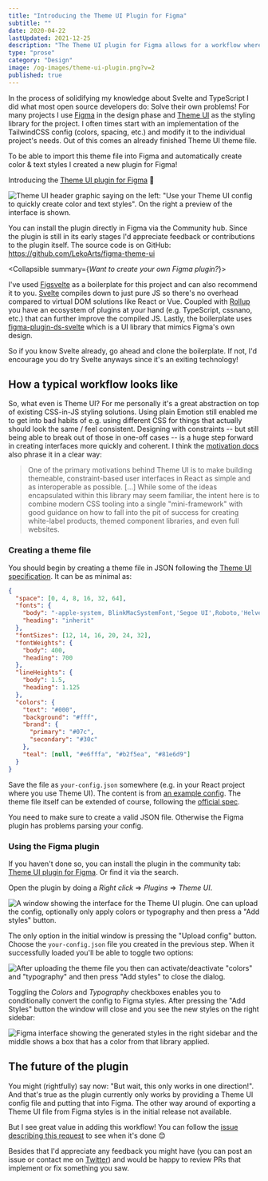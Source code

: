```yaml
---
title: "Introducing the Theme UI Plugin for Figma"
subtitle: ""
date: 2020-04-22
lastUpdated: 2021-12-25
description: "The Theme UI plugin for Figma allows for a workflow where Theme UI is the starting point both for design & development."
type: "prose"
category: "Design"
image: /og-images/theme-ui-plugin.png?v=2
published: true
---
```


In the process of solidifying my knowledge about Svelte and TypeScript I did what most open source developers do: Solve their own problems! For many projects I use [Figma](https://www.figma.com/) in the design phase and [Theme UI](http://theme-ui.com/) as the styling library for the project. I often times start with an implementation of the TailwindCSS config (colors, spacing, etc.) and modify it to the individual project's needs. Out of this comes an already finished Theme UI theme file.

To be able to import this theme file into Figma and automatically create color & text styles I created a new plugin for Figma!

Introducing the [Theme UI plugin for Figma](https://www.figma.com/community/plugin/797015796747379907/Theme-UI) 🎉

![Theme UI header graphic saying on the left: "Use your Theme UI config to quickly create color and text styles". On the right a preview of the interface is shown.](./theme-ui_header.jpg)

You can install the plugin directly in Figma via the Community hub. Since the plugin is still in its early stages I'd appreciate feedback or contributions to the plugin itself. The source code is on GitHub: https://github.com/LekoArts/figma-theme-ui

<Collapsible summary={<em>Want to create your own Figma plugin?</em>}>

I've used [Figsvelte](https://github.com/thomas-lowry/figsvelte) as a boilerplate for this project and can also recommend it to you. [Svelte](https://svelte.dev/) compiles down to just pure JS so there's no overhead compared to virtual DOM solutions like React or Vue. Coupled with [Rollup](https://rollupjs.org/guide/en/) you have an ecosystem of plugins at your hand (e.g. TypeScript, cssnano, etc.) that can further improve the compiled JS. Lastly, the boilerplate uses [figma-plugin-ds-svelte](https://github.com/thomas-lowry/figma-plugin-ds-svelte) which is a UI library that mimics Figma's own design.

So if you know Svelte already, go ahead and clone the boilerplate. If not, I'd encourage you do try Svelte anyways since it's an exiting technology!

</Collapsible>

## How a typical workflow looks like

So, what even is Theme UI? For me personally it's a great abstraction on top of existing CSS-in-JS styling solutions. Using plain Emotion still enabled me to get into bad habits of e.g. using different CSS for things that actually should look the same / feel consistent. Designing with constraints -- but still being able to break out of those in one-off cases -- is a huge step forward in creating interfaces more quickly and coherent. I think the [motivation docs](https://theme-ui.com/guides/motivation/) also phrase it in a clear way:

> One of the primary motivations behind Theme UI is to make building themeable, constraint-based user interfaces in React as simple and as interoperable as possible. [...] While some of the ideas encapsulated within this library may seem familiar, the intent here is to combine modern CSS tooling into a single "mini-framework" with good guidance on how to fall into the pit of success for creating white-label products, themed component libraries, and even full websites.

### Creating a theme file

You should begin by creating a theme file in JSON following the [Theme UI specification](https://theme-ui.com/theme-spec/). It can be as minimal as:

```json title=your-config.json
{
  "space": [0, 4, 8, 16, 32, 64],
  "fonts": {
    "body": "-apple-system, BlinkMacSystemFont,'Segoe UI',Roboto,'Helvetica Neue',Arial,'Noto Sans',sans-serif,'Apple Color Emoji','Segoe UI Emoji','Segoe UI Symbol','Noto Color Emoji'",
    "heading": "inherit"
  },
  "fontSizes": [12, 14, 16, 20, 24, 32],
  "fontWeights": {
    "body": 400,
    "heading": 700
  },
  "lineHeights": {
    "body": 1.5,
    "heading": 1.125
  },
  "colors": {
    "text": "#000",
    "background": "#fff",
    "brand": {
      "primary": "#07c",
      "secondary": "#30c"
    },
    "teal": [null, "#e6fffa", "#b2f5ea", "#81e6d9"]
  }
}
```

Save the file as `your-config.json` somewhere (e.g. in your React project where you use Theme UI). The content is from [an example config](https://github.com/LekoArts/figma-theme-ui/blob/main/example-config.json). The theme file itself can be extended of course, following the [official spec](https://theme-ui.com/theme-spec/).

<Alert status="info" title="Note">

You need to make sure to create a valid JSON file. Otherwise the Figma plugin has problems parsing your config.

</Alert>

### Using the Figma plugin

If you haven't done so, you can install the plugin in the community tab: [Theme UI plugin for Figma](https://www.figma.com/community/plugin/797015796747379907/Theme-UI). Or find it via the search.

Open the plugin by doing a _Right click_ => _Plugins_ => _Theme UI_.

![A window showing the interface for the Theme UI plugin. One can upload the config, optionally only apply colors or typography and then press a "Add styles" button.](./theme-ui_step-01.jpg)

The only option in the initial window is pressing the "Upload config" button. Choose the `your-config.json` file you created in the previous step. When it successfully loaded you'll be able to toggle two options:

![After uploading the theme file you then can activate/deactivate "colors" and "typography" and then press "Add styles" to close the dialog.](./theme-ui_step-02.jpg)

Toggling the _Colors_ and _Typography_ checkboxes enables you to conditionally convert the config to Figma styles. After pressing the "Add Styles" button the window will close and you see the new styles on the right sidebar:

![Figma interface showing the generated styles in the right sidebar and the middle shows a box that has a color from that library applied.](./theme-ui_step-03.jpg)

## The future of the plugin

You might (rightfully) say now: "But wait, this only works in one direction!". And that's true as the plugin currently only works by providing a Theme UI config file and putting that into Figma. The other way around of exporting a Theme UI file from Figma styles is in the initial release not available.

But I see great value in adding this workflow! You can follow the [issue describing this request](https://github.com/LekoArts/figma-theme-ui/issues/16) to see when it's done 😊

Besides that I'd appreciate any feedback you might have (you can post an issue or contact me on [Twitter](https://www.twitter.com/lekoarts_de)) and would be happy to review PRs that implement or fix something you saw.
